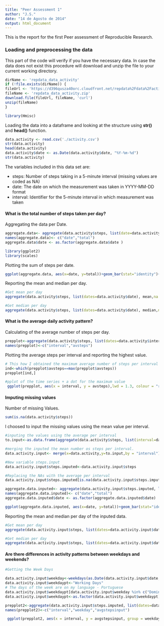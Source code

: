 ```yaml
---
title: "Peer Assessment 1"
author: "J.S."
date: "14 de Agosto de 2014"
output: html_document
---
```


This is the report for the first Peer assessment of Reproducible Research.



### Loading and preprocessing the data

This part of the code will verify if you have the necessary data. In case the data does not exist this procedure will download and unzip the file to your current working directory.
```r
dirName <- 'repdata_data_activity'
if (!file.exists(dirName)) {
fileUrl <- 'https://d396qusza40orc.cloudfront.net/repdata%2Fdata%2Factivity.zip'
fileName <- 'repdata_data_activity.zip'
download.file(fileUrl, fileName, 'curl')
unzip(fileName)
}
```

```r
library(Hmisc)
```

Loading the data into a dataframe and looking at the structure using **str()** and **head()** function.
```r
data.activity <- read.csv('./activity.csv')
str(data.activity)
head(data.activity)
data.activity$date <- as.Date(data.activity$date, "%Y-%m-%d")
str(data.activity)
```


The variables included in this data set are:

- steps: Number of steps taking in a 5-minute interval (missing values are coded as NA)
- date: The date on which the measurement was taken in YYYY-MM-DD format
- interval: Identifier for the 5-minute interval in which measurement was taken

#### What is the total number of steps taken per day?
Aggregating the data per Date.
```r
aggregate.data<- aggregate(data.activity$steps, list(date=data.activity$date), sum,na.rm=TRUE)
names(aggregate.data)<- c("date","total")
aggregate.data$date <- as.factor(aggregate.data$date )
```

```r
library(ggplot2)
library(scales)

```

Plotting the sum of steps per date.
```r
ggplot(aggregate.data, aes(x=date, y=total))+geom_bar(stat="identity")+theme(axis.text.x=element_text(angle=90,hjust=1,vjust=0.5))
```

Reporting the mean and median per day.
```r
#Get mean per day 
aggregate(data.activity$steps, list(dates=data.activity$date), mean,na.rm=TRUE)

#Get median per day 
aggregate(data.activity$steps, list(dates=data.activity$date), median,na.rm=TRUE)
```

#### What is the average daily activity pattern?


Calculating of the average number of steps per day.
```r
prepplot<-aggregate(data.activity$steps, list(dates=data.activity$interval), median,na.rm=TRUE)
names(prepplot)<-c("interval","avsteps")
```

Plotting the average steps per interval and reporting the highest value.
```r
# This how I obtained the maximum average number of steps per interval
ind<-which(prepplot$avsteps==max(prepplot$avsteps))
prepplot[ind,]

#pplot of the time series + a dot for the maximum value
 ggplot(prepplot, aes(x = interval, y = avsteps),lwd = 1.3, colour = "red") + geom_line(colour = I("blue"))+geom_point(data=prepplot, aes(x = prepplot[ind,]$interval, y = prepplot[ind,]$avsteps, colour = "red"                                                                                                   )) + theme(legend.position="none") +xlab("Interval")  +ylab("Steps") 
```


#### Imputing missing values

Number of missing Values.
```r

sum(is.na(data.activity$steps))

```

I choosed to input the missing values using the mean value per interval.
```r
#inputing the values using the average per interval
to.input<-as.data.frame(aggregate(data.activity$steps, list(interval=data.activity$interval), mean,na.rm=TRUE))

#merging the inputed the mean number os steps per interval.
data.activity.input<- merge(x=data.activity,y=to.input,by = "interval")

#New variable steps.input
data.activity.input$steps.imputed<-data.activity.input$steps

#Replacing the NAs with the average per interval
data.activity.input$steps.imputed[is.na(data.activity.input$steps.imputed)]<-data.activity.input$steps.imputed[is.na(data.activity.input$steps.imputed)]

```

```r

aggregate.data.inputed<- aggregate(data.activity.input$steps.imputed, list(date=data.activity.input$date), sum,na.rm=TRUE)
names(aggregate.data.inputed)<- c("date","total")
aggregate.data.inputed$date <- as.factor(aggregate.data.inputed$date)

ggplot(aggregate.data.inputed, aes(x=date, y=total))+geom_bar(stat="identity", alpha = 0.2)+theme(axis.text.x=element_text(angle=90,hjust=1,vjust=0.5))

```

Reporting the mean and median per day of the inputed data.

```r
#Get mean per day 
aggregate(data.activity.input$steps, list(dates=data.activity.input$date), mean,na.rm=TRUE)

#Get median per day 
aggregate(data.activity.input$steps, list(dates=data.activity.input$date), median,na.rm=TRUE)
```



#### Are there differences in activity patterns between weekdays and weekends?

```r
#Getting the Week Days

data.activity.input$weekday<-weekdays(as.Date(data.activity.input$date,"%Y-%m-%d"))
data.activity.input$weekdaypt<-"Working Days"
# The days of the week are on my language - Portuguese
data.activity.input$weekdaypt[data.activity.input$weekday %in% c("Domingo", "Sábado")] <- "Weekend"
data.activity.input$weekdaypt<-as.factor(data.activity.input$weekdaypt)


```

```r
prepplot2<-aggregate(data.activity.input$steps.imputed, list(dates=data.activity.input$interval,weekday=data.activity.input$weekdaypt), mean,na.rm=TRUE)
names(prepplot2)<-c("interval","weekday","avgstepsinput")

```

```r

 ggplot(prepplot2, aes(x = interval, y = avgstepsinput, group = weekday)) +geom_line(color="blue")+facet_wrap( ~ weekday) +facet_grid(weekday ~ .)  +xlab("Intervals")  +ylab("Average Steps") 
        
```






